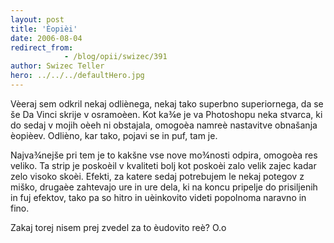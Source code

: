 ```yaml
---
layout: post
title: 'Èopièi'
date: 2006-08-04
redirect_from: 
            - /blog/opii/swizec/391
author: Swizec Teller
hero: ../../../defaultHero.jpg
---
```

Vèeraj sem odkril nekaj odliènega, nekaj tako superbno superiornega, da se še Da Vinci skrije v osramoèen. Kot ka¾e je va Photoshopu neka stvarca, ki do sedaj v mojih oèeh ni obstajala, omogoèa namreè nastavitve obnašanja èopièev. Odlièno, kar tako, pojavi se in puf, tam je.  
  
Najva¾nejše pri tem je to kakšne vse nove mo¾nosti odpira, omogoèa res veliko. Ta strip je poskoèil v kvaliteti bolj kot poskoèi zalo velik zajec kadar zelo visoko skoèi. Efekti, za katere sedaj potrebujem le nekaj potegov z miško, drugaèe zahtevajo ure in ure dela, ki na koncu pripelje do prisiljenih in fuj efektov, tako pa so hitro in uèinkovito videti popolnoma naravno in fino.  
  
Zakaj torej nisem prej zvedel za to èudovito reè? O.o